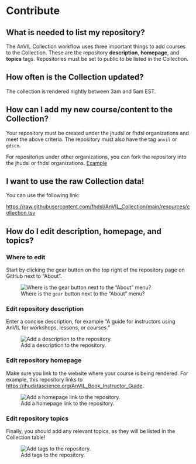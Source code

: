 
# Contribute {-}

## What is needed to list my repository?

The AnVIL Collection workflow uses three important things to add courses to the Collection. These are the repository **description**, **homepage**, and **topics** tags. Repositories must be set to public to be listed in the Collection.

## How often is the Collection updated?

The collection is rendered nightly between 3am and 5am EST.

## How can I add my new course/content to the Collection?

Your repository must be created under the jhudsl or fhdsl organizations and meet the above criteria. The repository must also have the tag `anvil` or `gdscn`.

For repositories under other organizations, you can fork the repository into the jhudsl or fhdsl organizations. [Example](https://github.com/fhdsl/Data-Wrangling)

## I want to use the raw Collection data!

You can use the following link:

<https://raw.githubusercontent.com/fhdsl/AnVIL_Collection/main/resources/collection.tsv>

## How do I edit **description**, **homepage**, and **topics**?

### Where to edit

Start by clicking the gear button on the top right of the repository page on GitHub next to "About".

![Where is the `gear` button next to the "About" menu?](https://raw.githubusercontent.com/jhudsl/AnVIL_Template/main/resources/screenshots/repo-about.png)

### Edit repository description

Enter a concise description, for example "A guide for instructors using AnVIL for workshops, lessons, or courses."

![Add a description to the repository.](https://raw.githubusercontent.com/jhudsl/AnVIL_Template/main/resources/screenshots/repo-description.png)

### Edit repository homepage

Make sure you link to the website where your course is being rendered. For example, this repository links to <https://jhudatascience.org/AnVIL_Book_Instructor_Guide>.

![Add a homepage link to the repository.](https://raw.githubusercontent.com/jhudsl/AnVIL_Template/main/resources/screenshots/repo-homepage.png)

### Edit repository topics

Finally, you should add any relevant topics, as they will be listed in the Collection table!

![Add tags to the repository.](https://raw.githubusercontent.com/jhudsl/AnVIL_Template/main/resources/screenshots/repo-tags.png)
